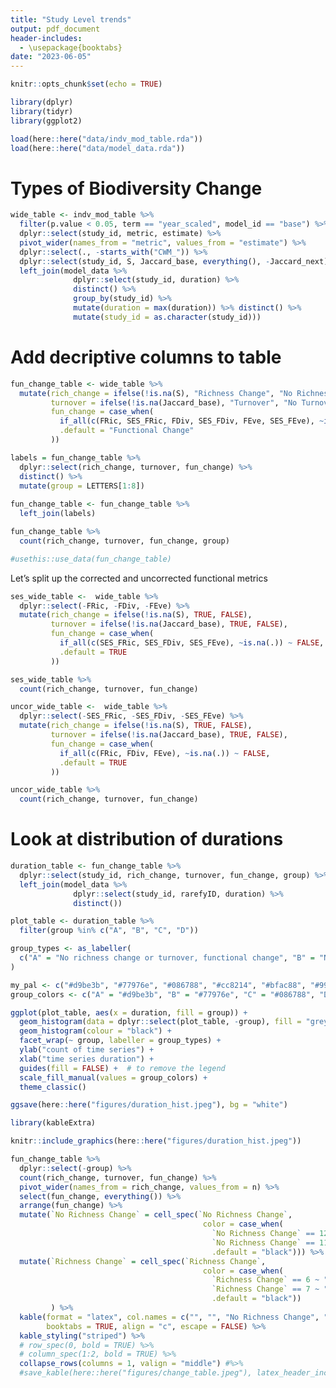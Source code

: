 ```yaml
---
title: "Study Level trends"
output: pdf_document
header-includes:
  - \usepackage{booktabs}
date: "2023-06-05"
---
```


```r
knitr::opts_chunk$set(echo = TRUE)
```

```r
library(dplyr)
library(tidyr)
library(ggplot2)
```

```r
load(here::here("data/indv_mod_table.rda"))
load(here::here("data/model_data.rda"))
```

# Types of Biodiversity Change

```r
wide_table <- indv_mod_table %>% 
  filter(p.value < 0.05, term == "year_scaled", model_id == "base") %>% 
  dplyr::select(study_id, metric, estimate) %>% 
  pivot_wider(names_from = "metric", values_from = "estimate") %>% 
  dplyr::select(., -starts_with("CWM_")) %>% 
  dplyr::select(study_id, S, Jaccard_base, everything(), -Jaccard_next) %>%
  left_join(model_data %>% 
              dplyr::select(study_id, duration) %>%
              distinct() %>%
              group_by(study_id) %>% 
              mutate(duration = max(duration)) %>% distinct() %>% 
              mutate(study_id = as.character(study_id))) 
```
# Add decriptive columns to table 
```r
fun_change_table <- wide_table %>%
  mutate(rich_change = ifelse(!is.na(S), "Richness Change", "No Richness Change"),
         turnover = ifelse(!is.na(Jaccard_base), "Turnover", "No Turnover"),
         fun_change = case_when(
           if_all(c(FRic, SES_FRic, FDiv, SES_FDiv, FEve, SES_FEve), ~is.na(.)) ~ "No Functional Change",
           .default = "Functional Change"
         ))

labels = fun_change_table %>%
  dplyr::select(rich_change, turnover, fun_change) %>%
  distinct() %>%
  mutate(group = LETTERS[1:8])
  
fun_change_table <- fun_change_table %>%
  left_join(labels)

fun_change_table %>% 
  count(rich_change, turnover, fun_change, group) 

#usethis::use_data(fun_change_table)
```

Let's split up the corrected and uncorrected functional metrics
```r
ses_wide_table <-  wide_table %>%
  dplyr::select(-FRic, -FDiv, -FEve) %>%
  mutate(rich_change = ifelse(!is.na(S), TRUE, FALSE),
         turnover = ifelse(!is.na(Jaccard_base), TRUE, FALSE),
         fun_change = case_when(
           if_all(c(SES_FRic, SES_FDiv, SES_FEve), ~is.na(.)) ~ FALSE,
           .default = TRUE
         ))

ses_wide_table %>% 
  count(rich_change, turnover, fun_change) 
```

```r
uncor_wide_table <-  wide_table %>%
  dplyr::select(-SES_FRic, -SES_FDiv, -SES_FEve) %>%
  mutate(rich_change = ifelse(!is.na(S), TRUE, FALSE),
         turnover = ifelse(!is.na(Jaccard_base), TRUE, FALSE),
         fun_change = case_when(
           if_all(c(FRic, FDiv, FEve), ~is.na(.)) ~ FALSE,
           .default = TRUE
         ))

uncor_wide_table %>% 
  count(rich_change, turnover, fun_change) 
```

# Look at distribution of durations
```r
duration_table <- fun_change_table %>%
  dplyr::select(study_id, rich_change, turnover, fun_change, group) %>%
  left_join(model_data %>% 
              dplyr::select(study_id, rarefyID, duration) %>% 
              distinct())

```

```r
plot_table <- duration_table %>%
  filter(group %in% c("A", "B", "C", "D"))

group_types <- as_labeller(
  c("A" = "No richness change or turnover, functional change", "B" = "No turnover, richness and functional change", "C" = "No change", "D" = "Turnover, richness and functional change")
)

my_pal <- c("#d9be3b", "#77976e", "#086788", "#cc8214", "#bfac88", "#99adbf")
group_colors <- c("A" = "#d9be3b", "B" = "#77976e", "C" = "#086788", "D" = "#cc8214")

ggplot(plot_table, aes(x = duration, fill = group)) +
  geom_histogram(data = dplyr::select(plot_table, -group), fill = "grey", alpha = .5) +
  geom_histogram(colour = "black") +
  facet_wrap(~ group, labeller = group_types) +
  ylab("count of time series") +
  xlab("time series duration") +
  guides(fill = FALSE) +  # to remove the legend
  scale_fill_manual(values = group_colors) +
  theme_classic() 

ggsave(here::here("figures/duration_hist.jpeg"), bg = "white")
```

```r
library(kableExtra)

knitr::include_graphics(here::here("figures/duration_hist.jpeg"))

fun_change_table %>% 
  dplyr::select(-group) %>%
  count(rich_change, turnover, fun_change) %>%
  pivot_wider(names_from = rich_change, values_from = n) %>%
  select(fun_change, everything()) %>%
  arrange(fun_change) %>%
  mutate(`No Richness Change` = cell_spec(`No Richness Change`,
                                           color = case_when(
                                             `No Richness Change` == 12 ~ "#d9be3b",
                                             `No Richness Change` == 11 ~ "#086788",
                                             .default = "black"))) %>%
  mutate(`Richness Change` = cell_spec(`Richness Change`,
                                           color = case_when(
                                             `Richness Change` == 6 ~ "#77976e",
                                             `Richness Change` == 7 ~ "#cc8214",
                                             .default = "black"))
         ) %>%
  kable(format = "latex", col.names = c("", "", "No Richness Change", "Richness Change"), 
        booktabs = TRUE, align = "c", escape = FALSE) %>%
  kable_styling("striped") %>%
  # row_spec(0, bold = TRUE) %>%
  # column_spec(1:2, bold = TRUE) %>%
  collapse_rows(columns = 1, valign = "middle") #%>%
  #save_kable(here::here("figures/change_table.jpeg"), latex_header_includes = c("\\\\usepackage{booktabs}"), keep_tex = TRUE)


```

